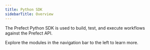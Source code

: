```yaml
---
title: Python SDK
sidebarTitle: Overview
---
```


The Prefect Python SDK is used to build, test, and execute workflows against the Prefect API.

Explore the modules in the navigation bar to the left to learn more.
